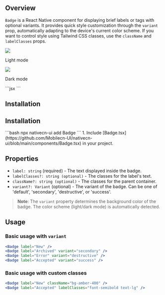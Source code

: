 ## Overview

`Badge` is a React Native component for displaying brief labels or tags with optional variants. It provides quick style
customization through the `variant` prop, automatically adapting to the device's current color scheme. If you
want to control style using Tailwind CSS classes, use the `className` and `labelClasses` props.

<Tabs>
  <Tab title="Preview">
    <div style={{ display: 'flex', justifyContent: 'center', gap: '20px' }}>
      <div>
        <img src="https://raw.githubusercontent.com/Mobilecn-UI/nativecn-ui/main/assets/examples/components/badges-light.png" />
        <p>Light mode</p>
      </div>
      <div>
        <img src="https://raw.githubusercontent.com/Mobilecn-UI/nativecn-ui/main/assets/examples/components/badges-dark.png" />
        <p>Dark mode</p>
      </div>
    </div>
  </Tab>
  <Tab title="Code">
    ```jsx
    <View className="flex flex-row gap-2">
      <Badge label="Badge" />
      <Badge label="Badge" variant="secondary" />
      <Badge label="Badge" variant="destructive" />
      <Badge label="Badge" className="bg-amber-400 dark:bg-amber-600" />
      <Badge label="Badge" variant="success" />
    </View>
    ```
  </Tab>
</Tabs>

## Installation

## Installation

<Tabs>
  <Tab title="CLI">
  ```bash
  npx nativecn-ui add Badge 
  ```
  </Tab>
  <Tab title="Manual">
    1. Include
    [Badge.tsx](https://github.com/Mobilecn-UI/nativecn-ui/blob/main/components/Badge.tsx)
    in your project.
  </Tab>
</Tabs>

## Properties

- `label: string` (required) - The text displayed inside the badge.
- `labelClasses?: string (optional)` - The classes for the label's text.
- `className?: string (optional)` - The classes for the parent container.
- `variant?: Variant` (optional) - The variant of the badge. Can be one of 'default', 'secondary', 'destructive', or 'success'.

> **Note**: The `variant` property determines the background color of the badge. The color scheme (light/dark mode) is automatically detected.

## Usage

### Basic usage with `variant`

```jsx
<Badge label="New" />
<Badge label="Archived" variant="secondary" />
<Badge label="Error" variant="destructive" />
<Badge label="Accepted" variant="success" />
```

### Basic usage with custom classes

```jsx
<Badge label="New" className="bg-amber-400" />
<Badge label="Accepted" labelClasses="font-semibold text-lg" />
```
